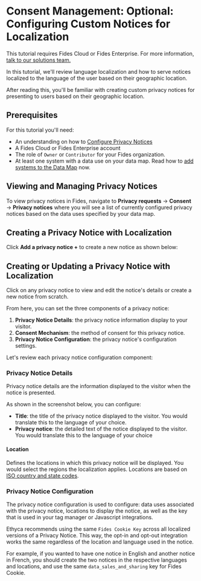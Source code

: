 
# Consent Management: Optional: Configuring Custom Notices for Localization

<TutorialKey duration="10" product="Fides" topic="Consent Management"/>

<Callout emoji=""> This tutorial requires Fides Cloud or Fides Enterprise. For more information, [talk to our solutions team.](https://ethyca.com/book-demo?utm_source=docs-site) </Callout>

In this tutorial, we'll review language localization and how to serve notices localized to the language of the user based on their geographic location.

After reading this, you'll be familiar with creating custom privacy notices for presenting to users based on their geographic location.

## Prerequisites

For this tutorial you'll need:

* An understanding on how to [Configure Privacy Notices](/tutorials/consent-management-configuration/privacy-notices)
* A Fides Cloud or Fides Enterprise account
* The role of `Owner` or `Contributor` for your Fides organization.
* At least one system with a data use on your data map. Read how to [add systems to the Data Map](/tutorials/data-mapping-adding-systems-manually) now.

## Viewing and Managing Privacy Notices
To view privacy notices in Fides, navigate to **Privacy requests** → **Consent** → **Privacy notices** where you will see a list of currently configured privacy notices based on the data uses specified by your data map.
<Screenshot img="/assets/img/tutorials/consent-management-privacy-notices.gif" description="View all Privacy Notices" />

## Creating a Privacy Notice with Localization
Click **Add a privacy notice +** to create a new notice as shown below:

<Screenshot img="/assets/img/tutorials/consent-management-new-notice.gif" description="Create a Privacy Notices" mw="450" />

## Creating or Updating a Privacy Notice with Localization
Click on any privacy notice to view and edit the notice's details or create a new notice from scratch.

From here, you can set the three components of a privacy notice:
1. **Privacy Notice Details**: the privacy notice information display to your visitor.
2. **Consent Mechanism**: the method of consent for this privacy notice.
3. **Privacy Notice Configuration**: the privacy notice's configuration settings.

Let's review each privacy notice configuration component:

### Privacy Notice Details
Privacy notice details are the information displayed to the visitor when the notice is presented.

As shown in the screenshot below, you can configure:
* **Title**: the title of the privacy notice displayed to the visitor. You would translate this to the language of your choice.
* **Privacy notice**: the detailed text of the notice displayed to the visitor. You would translate this to the language of your choice

<Screenshot img="/assets/img/tutorials/consent-management-privacy-notice-details-french.png" description="Privacy Notice Details in FrenchCON" mw="500" />

#### Location
Defines the locations in which this privacy notice will be displayed. You would select the regions the localization applies. Locations are based on [ISO country and state codes](https://en.wikipedia.org/wiki/List_of_ISO_3166_country_codes).

<Screenshot img="/assets/img/tutorials/consent-management-config-location-France.png" description="Privacy Notice Configure Locations" mw="500" />

### Privacy Notice Configuration
The privacy notice configuration is used to configure: data uses associated with the privacy notice, locations to display the notice, as well as the key that is used in your tag manager or Javascript integrations.

Ethyca recommends using the same `Fides Cookie Key` across all localized versions of a Privacy Notice. This way, the opt-in and opt-out integration works the same regardless of the location and language used in the notice.

For example, if you wanted to have one notice in English and another notice in French, you should create the two notices in the respective languages and locations, and use the same `data_sales_and_sharing` key for Fides Cookie.
